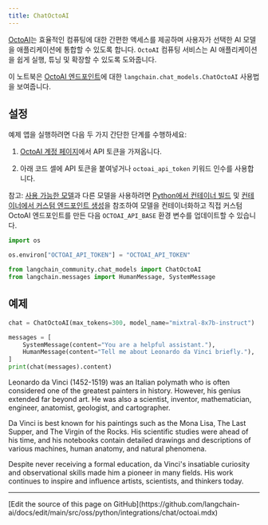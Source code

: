 ```yaml
---
title: ChatOctoAI
---
```


[OctoAI](https://docs.octoai.cloud/docs)는 효율적인 컴퓨팅에 대한 간편한 액세스를 제공하며 사용자가 선택한 AI 모델을 애플리케이션에 통합할 수 있도록 합니다. `OctoAI` 컴퓨팅 서비스는 AI 애플리케이션을 쉽게 실행, 튜닝 및 확장할 수 있도록 도와줍니다.

이 노트북은 [OctoAI 엔드포인트](https://octoai.cloud/text)에 대한 `langchain.chat_models.ChatOctoAI` 사용법을 보여줍니다.

## 설정

예제 앱을 실행하려면 다음 두 가지 간단한 단계를 수행하세요:

1. [OctoAI 계정 페이지](https://octoai.cloud/settings)에서 API 토큰을 가져옵니다.

2. 아래 코드 셀에 API 토큰을 붙여넣거나 `octoai_api_token` 키워드 인수를 사용합니다.

참고: [사용 가능한 모델](https://octoai.cloud/text?selectedTags=Chat)과 다른 모델을 사용하려면 [Python에서 컨테이너 빌드](https://octo.ai/docs/bring-your-own-model/advanced-build-a-container-from-scratch-in-python) 및 [컨테이너에서 커스텀 엔드포인트 생성](https://octo.ai/docs/bring-your-own-model/create-custom-endpoints-from-a-container/create-custom-endpoints-from-a-container)을 참조하여 모델을 컨테이너화하고 직접 커스텀 OctoAI 엔드포인트를 만든 다음 `OCTOAI_API_BASE` 환경 변수를 업데이트할 수 있습니다.

```python
import os

os.environ["OCTOAI_API_TOKEN"] = "OCTOAI_API_TOKEN"
```

```python
from langchain_community.chat_models import ChatOctoAI
from langchain.messages import HumanMessage, SystemMessage
```

## 예제

```python
chat = ChatOctoAI(max_tokens=300, model_name="mixtral-8x7b-instruct")
```

```python
messages = [
    SystemMessage(content="You are a helpful assistant."),
    HumanMessage(content="Tell me about Leonardo da Vinci briefly."),
]
print(chat(messages).content)
```

Leonardo da Vinci (1452-1519) was an Italian polymath who is often considered one of the greatest painters in history. However, his genius extended far beyond art. He was also a scientist, inventor, mathematician, engineer, anatomist, geologist, and cartographer.

Da Vinci is best known for his paintings such as the Mona Lisa, The Last Supper, and The Virgin of the Rocks. His scientific studies were ahead of his time, and his notebooks contain detailed drawings and descriptions of various machines, human anatomy, and natural phenomena.

Despite never receiving a formal education, da Vinci's insatiable curiosity and observational skills made him a pioneer in many fields. His work continues to inspire and influence artists, scientists, and thinkers today.

---

<Callout icon="pen-to-square" iconType="regular">
  [Edit the source of this page on GitHub](https://github.com/langchain-ai/docs/edit/main/src/oss/python/integrations/chat/octoai.mdx)
</Callout>
